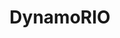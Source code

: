 ---
type: general
credit:
- Ben Lim
featured: false
location: ECEB 3013
slides: dynamorio.pdf
tags:
- pwn
- rev
- dynamorio
time_start: 2019-03-13T19:00:00.000000-05:00
title: DynamoRIO
week_number: 8
---
